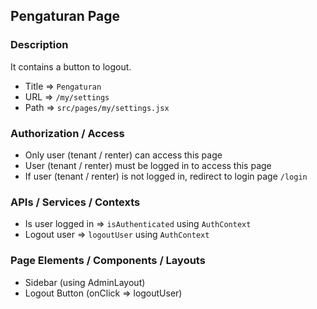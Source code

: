 ## Pengaturan Page

### Description

It contains a button to logout.

- Title => `Pengaturan`
- URL => `/my/settings`
- Path => `src/pages/my/settings.jsx`

### Authorization / Access

- Only user (tenant / renter) can access this page
- User (tenant / renter) must be logged in to access this page
- If user (tenant / renter) is not logged in, redirect to login page `/login`

### APIs / Services / Contexts

- Is user logged in => `isAuthenticated` using `AuthContext`
- Logout user => `logoutUser` using `AuthContext`

### Page Elements / Components / Layouts

- Sidebar (using AdminLayout)
- Logout Button (onClick => logoutUser)
